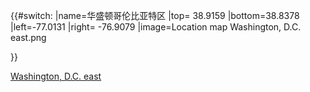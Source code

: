 {{#switch:{{{1}}}
|name=华盛顿哥伦比亚特区
|top= 38.9159
|bottom=38.8378
|left=-77.0131
|right= -76.9079
|image=Location map Washington, D.C. east.png

}}<noinclude>
{{Location map/Info}}
[[Category:美國地理位置圖模板|Washington, D.C. east]]

</noinclude>